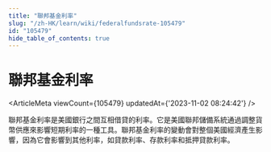 ```yaml
---
title: "聯邦基金利率"
slug: "/zh-HK/learn/wiki/federalfundsrate-105479"
id: "105479"
hide_table_of_contents: true
---
```



<Breadcrumbs current="聯邦基金利率" />

# 聯邦基金利率

<ArticleMeta viewCount={105479} updatedAt={'2023-11-02 08:24:42'} />
<div className='border-solid border-b border-t-0 my-4 border-[var(--ifm-color-gray-300)]' />

聯邦基金利率是美國銀行之間互相借貸的利率。它是美國聯邦儲備系統通過調整貨幣供應來影響短期利率的一種工具。聯邦基金利率的變動會對整個美國經濟產生影響，因為它會影響到其他利率，如貸款利率、存款利率和抵押貸款利率。
